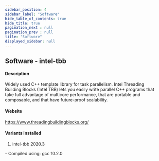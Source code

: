 ```yaml
---
sidebar_position: 4
sidebar_label: "Software"
hide_table_of_contents: true
hide_title: true
pagination_next : null
pagination_prev : null
title: "Software"
displayed_sidebar: null
---
```


## Software - intel-tbb


#### Description
Widely used C++ template library for task parallelism. Intel Threading Building Blocks (Intel TBB) lets you easily write parallel C++ programs that take full advantage of multicore performance, that are portable and composable, and that have future-proof scalability.

#### Website
https://www.threadingbuildingblocks.org/

#### Variants installed
1. intel-tbb 2020.3
<div class="ul-circle">
    - Compiled using: gcc 10.2.0
</div>

